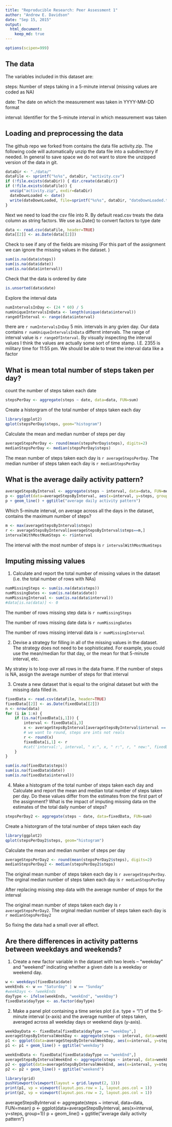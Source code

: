 ```yaml
---
title: "Reproducible Research: Peer Assessment 1"
author: "Andrew E. Davidson"
date: "Sep 15, 2015"
output: 
  html_document:
    keep_md: true
---
```

```r
options(scipen=999)
```

## The data
The variables included in this dataset are:

steps: Number of steps taking in a 5-minute interval (missing values are coded as NA)

date: The date on which the measurement was taken in YYYY-MM-DD format

interval: Identifier for the 5-minute interval in which measurement was taken

## Loading and preprocessing the data
The github repo we forked from contains the data file activity.zip. 
The following code will automatically unzip the data file into a subdirectory
if needed. In general to save space we do not want to store the unzipped version 
of the data in git.


```r
dataDir <- "./data/"
dataFile <- sprintf("%s%s", dataDir, "activity.csv")
if (!file.exists(dataDir)) { dir.create(dataDir)}
if (!file.exists(dataFile)) {
  unzip("activity.zip", exdir=dataDir)
  dateDownLoaded <- date()
  write(dateDownLoaded, file=sprintf("%s%s", dataDir, "dateDownLoaded.txt"))
}
```

Next we need to load the csv file into R. By default read.csv treats the data column as string
factors. We use as.Date() to convert factors to type date
```r
data <- read.csv(dataFile, header=TRUE)
data[[2]] <- as.Date(data[[2]])
```

Check to see if any of the fields are missing (For this part of the assignment we can ignore the missing values in the dataset.
)
```r
sum(is.na(data$steps))
sum(is.na(data$date))
sum(is.na(data$interval))
```

Check that the data is ordered by date
```r
is.unsorted(data$date)
```

Explore the interval data
```r
numIntervalsInDay <- (24 * 60) / 5
numUniqueIntervalsInData <- length(unique(data$interval))
rangeOfInterval <- range(data$interval)
```
there are `r numIntervalsInDay` 5 min. intervals in any gvien day. Our data
contains `r numUniqueIntervalsInData` differnt intervals. The range of interval
value is `r rangeOfInterval`. By visually inspecting the interval values I think
the values are actually some sort of time stamp. I.E. 2355 is military time for 
11:55 pm. We should be able to treat the interval data like a factor

## What is mean total number of steps taken per day?

count the number of steps taken each date
```r
stepsPerDay <- aggregate(steps ~ date, data=data, FUN=sum)
```


Create a historgram of the total number of steps taken each day
```r
library(ggplot2)
qplot(stepsPerDay$steps, geom="histogram") 
```

Calculate the mean and median number of steps per day 
```r
averageStepsPerDay <- round(mean(stepsPerDay$steps), digits=2)
medianStepsPerDay <- median(stepsPerDay$steps)
```
The mean number of steps taken each day is `r averageStepsPerDay`.
The median number of steps taken each day is `r medianStepsPerDay`


## What is the average daily activity pattern?

```r
averageStepsByInterval <- aggregate(steps ~ interval, data=data, FUN=mean)
p <- ggplot(data=averageStepsByInterval, aes(x=interval, y=steps, group=1))
p + geom_line() + ggtitle("average daily activity pattern")
```

Which 5-minute interval, on average across all the days in the dataset, contains the maximum number of steps?
```r
m <- max(averageStepsByInterval$steps)
r <- averageStepsByInterval[averageStepsByInterval$steps==m,]
intervalWithMostNumSteps <- r$interval
```
The interval with the most number of steps is `r intervalWithMostNumSteps`

## Imputing missing values
1. Calculate and report the total number of missing values in the dataset (i.e. the total number of rows with NAs)
```r
numMissingSteps <- sum(is.na(data$steps))
numMissingDates <- sum(is.na(data$date))
numMissingInterval <- sum(is.na(data$interval))
#data[is.na(data)] <- 0
```
The number of rows missing step data is `r numMissingSteps`

The number of rows missing date data is `r numMissingDates`

The number of rows missing interval data is `r numMissingInterval`

2. Devise a strategy for filling in all of the missing values in the dataset. 
The strategy does not need to be sophisticated. For example, you could use the 
mean/median for that day, or the mean for that 5-minute interval, etc.

My stratey is to loop over all rows in the data frame. If the number of steps
is NA, assign the average number of steps for that interval

3. Create a new dataset that is equal to the original dataset but with the 
missing data filled in.
```r
fixedData <- read.csv(dataFile, header=TRUE)
fixedData[[2]] <- as.Date(fixedData[[2]])
n <- nrow(data)
for (i in 1:n) {
    if (is.na(fixedData[i,1])) {
        interval <- fixedData[i,3]
        x <- averageStepsByInterval[averageStepsByInterval$interval == interval,]$steps
        # we want to round, steps are ints not reals
        r <- round(x)
        fixedData[i,1] <- r
        #cat('interval:', interval, " x:", x, " r:", r, " new:", fixedData[i,1], "\n")
    }
}

sum(is.na(fixedData$steps))
sum(is.na(fixedData$date))
sum(is.na(fixedData$interval))
```

4. Make a histogram of the total number of steps taken each day and Calculate 
and report the mean and median total number of steps taken per day. Do these 
values differ from the estimates from the first part of the assignment? 
What is the impact of imputing missing data on the estimates of the total daily 
number of steps?

```r
stepsPerDay2 <- aggregate(steps ~ date, data=fixedData, FUN=sum)
```


Create a historgram of the total number of steps taken each day
```r
library(ggplot2)
qplot(stepsPerDay2$steps, geom="histogram") 
```

Calculate the mean and median number of steps per day 
```r
averageStepsPerDay2 <- round(mean(stepsPerDay2$steps), digits=2)
medianStepsPerDay2 <- median(stepsPerDay2$steps)
```
The original mean number of steps taken each day is `r averageStepsPerDay`.
The orginal median number of steps taken each day is `r medianStepsPerDay`

After replacing missing step data with the average number of steps for the 
interval

The original mean number of steps taken each day is `r averageStepsPerDay2`.
The orginal median number of steps taken each day is `r medianStepsPerDay2`

So fixing the data had a small over all effect.

## Are there differences in activity patterns between weekdays and weekends?

1. Create a new factor variable in the dataset with two levels – “weekday” and 
“weekend” indicating whether a given date is a weekday or weekend day.


```r
w <- weekdays(fixedData$date) 
weekEnds <- w == "Saturday" | w == "Sunday"
#weekDays <- !weekEnds
dayType <- ifelse(weekEnds, "weekEnd", "weekDay")
fixedData$dayType <- as.factor(dayType)
```

2. Make a panel plot containing a time series plot (i.e. type = "l") of the 5-minute interval (x-axis) and the average number of steps taken, averaged across all weekday days or weekend days (y-axis).

```r
weekDayData <- fixedData[fixedData$dayType == "weekDay",]
averageStepsByIntervalWeekDay <- aggregate(steps ~ interval, data=weekDayData, FUN=mean)
p1 <- ggplot(data=averageStepsByIntervalWeekDay, aes(x=interval, y=steps, group=1)) 
p1 <- p1 + geom_line() + ggtitle("weekday")

weekEndData <- fixedData[fixedData$dayType == "weekEnd",]
averageStepsByIntervalWeekEnd <- aggregate(steps ~ interval, data=weekEndData, FUN=mean)
p2 <- ggplot(data=averageStepsByIntervalWeekEnd, aes(x=interval, y=steps, group=1))
p2 <- p2 + geom_line() + ggtitle("weekend")

library(grid)
pushViewport(viewport(layout = grid.layout(2, 1)))
print(p1, vp = viewport(layout.pos.row = 1, layout.pos.col = 1))
print(p2, vp = viewport(layout.pos.row = 2, layout.pos.col = 1))
```


averageStepsByInterval <- aggregate(steps ~ interval, data=data, FUN=mean)
p <- ggplot(data=averageStepsByInterval, aes(x=interval, y=steps, group=1))
p + geom_line() + ggtitle("average daily activity pattern")
